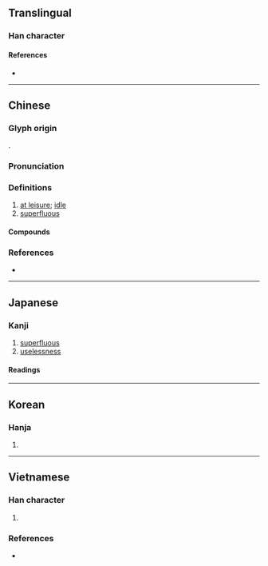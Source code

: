 {{character info/new}}
{{character info/new|codepoint=0x2F817}}
{{also|宂}}
==Translingual==

===Han character===
{{Han char|rn=14|rad=冖|as=02|sn=4|four=37217|canj=BHN,XBHN|ids=⿱冖几}}

====References====
* {{Han ref|kx=0130.130|dkj=01566|dj=0292.130|hdz=10302.160|uh=5197|ud=20887|bh=A4BE|bd=42174}}

----

==Chinese==
{{zh-forms|t2=宂}}

===Glyph origin===
{{Han etym}}
{{Han compound|宀|儿|ls=ic}}.

===Pronunciation===
{{zh-pron
|m=rǒng
|c=jung2,jung5
|mn=qz,xm:lióng/zz:jióng/lēng/tw:liōng
|mn_note=lióng/jióng - literary; lēng - verncaular; liōng - 量 in the Mainland
|mc=
|oc=y
|cat=a
}}

===Definitions===
{{zh-hanzi}}

# [[at leisure]]; [[idle]]
# [[superfluous]]

====Compounds====
{{zh-der|冗散|冗筆|冗贅|冗賦|冗官|冗詞贅句|心勞意冗|冗長|冗冗|冗員|冗食|冗兵|冗雜|冗費|冗忙|冗繁|窮冗|煩冗|浮冗|撥冗|繁冗|閑冗|荒冗冗|冗餘}}

===References===
* {{R:yue:Hanzi}}

----

==Japanese==

===Kanji===
{{ja-kanji|grade=c|rs=冖02}}

# [[superfluous]]
# [[uselessness]]

====Readings====
{{ja-readings
|goon=にゅう
|kanon=じょう
|kun=むだ-
}}

----

==Korean==

===Hanja===
{{ko-hanja|hangeul=용|rv=yong|mr=yong|y=yong}}

# {{defn|lang=ko|sort=冖02}}

----

==Vietnamese==

===Han character===
{{vi-readings|rs=冖02|hanviet=[[nhũng]], [[nhõng]], [[nhủng]], [[nũng]], [[nhùng]], [[võng]]}}

# {{defn|lang=vi|sort=冖02}}

===References===
* {{R:WinVNKey:Lê Sơn Thanh}}